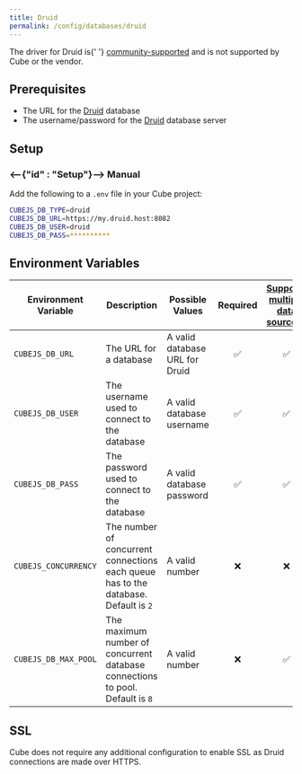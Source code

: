 ```yaml
---
title: Druid
permalink: /config/databases/druid
---
```


<WarningBox>
  The driver for Druid is{' '}
  <a href="../databases#driver-support">community-supported</a> and is not
  supported by Cube or the vendor.
</WarningBox>

## Prerequisites

- The URL for the [Druid][druid] database
- The username/password for the [Druid][druid] database server

## Setup

### <--{"id" : "Setup"}--> Manual

Add the following to a `.env` file in your Cube project:

```bash
CUBEJS_DB_TYPE=druid
CUBEJS_DB_URL=https://my.druid.host:8082
CUBEJS_DB_USER=druid
CUBEJS_DB_PASS=**********
```

## Environment Variables

| Environment Variable | Description                                                                         | Possible Values                | Required | [Supports multiple data sources?][ref-config-multiple-ds-decorating-env] |
| -------------------- | ----------------------------------------------------------------------------------- | ------------------------------ | :------: | :----------------------------------------------------------------------: |
| `CUBEJS_DB_URL`      | The URL for a database                                                              | A valid database URL for Druid |    ✅    |                                    ✅                                    |
| `CUBEJS_DB_USER`     | The username used to connect to the database                                        | A valid database username      |    ✅    |                                    ✅                                    |
| `CUBEJS_DB_PASS`     | The password used to connect to the database                                        | A valid database password      |    ✅    |                                    ✅                                    |
| `CUBEJS_CONCURRENCY` | The number of concurrent connections each queue has to the database. Default is `2` | A valid number                 |    ❌    |                                    ❌                                    |
| `CUBEJS_DB_MAX_POOL` | The maximum number of concurrent database connections to pool. Default is `8`       | A valid number                 |    ❌    |                                    ✅                                    |

## SSL

Cube does not require any additional configuration to enable SSL as Druid
connections are made over HTTPS.

[druid]: https://druid.apache.org/
[ref-config-multiple-ds-decorating-env]:
  /config/multiple-data-sources#configuring-data-sources-with-environment-variables-decorated-environment-variables
